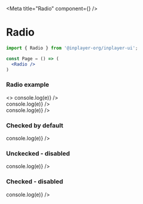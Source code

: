 
<Meta title="Radio" component={<Radio/>} />

# Radio

```jsx
import { Radio } from '@inplayer-org/inplayer-ui';

const Page = () => (
  <Radio />
)
```

### Radio example
<Preview withSource="open">
  <Story name="example">
    <>
        <Radio id="ag1" label="0-30" name="age" value="30" onChange={e => console.log(e)} />
        <br />
        <Radio id="ag2" label="31-60" name="age" value="60" onChange={e => console.log(e)} />
        <br />
        <Radio id="ag3" label="61-100" name="age" value="100" onChange={e => console.log(e)} />
    </>
  </Story>
</Preview>

### Checked by default
<Preview withSource="open">
  <Story name="checked">
        <Radio id="radioChecked" label="Checked by default!" checked onChange={e => console.log(e)} />
  </Story>
</Preview>

### Unckecked - disabled
<Preview withSource="open">
  <Story name="unchecked - disabled">
        <Radio id="radioDisabledUnchecked" disabled label="Disabled and unchecked!" onChange={e => console.log(e)} />
  </Story>
</Preview>

### Checked - disabled
<Preview withSource="open">
  <Story name="checked - disabled">
        <Radio id="radioDisabledChecked" disabled checked label="Disabled and checked!" onChange={e => console.log(e)} />
  </Story>
</Preview>

